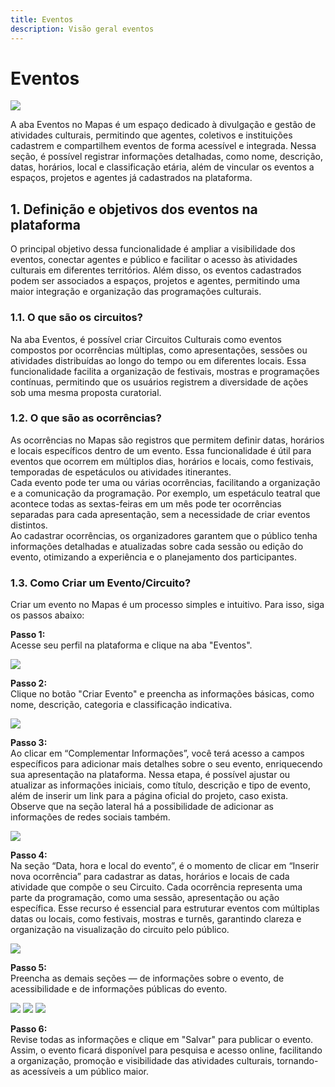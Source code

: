 ```yaml
---
title: Eventos
description: Visão geral eventos
---
```


# Eventos

![](./img/05_events/05_eventos_icon.jpg)

A aba Eventos no Mapas é um espaço dedicado à divulgação e gestão de atividades culturais, permitindo que agentes, coletivos e instituições cadastrem e compartilhem eventos de forma acessível e integrada. Nessa seção, é possível registrar informações detalhadas, como nome, descrição, datas, horários, local e classificação etária, além de vincular os eventos a espaços, projetos e agentes já cadastrados na plataforma.



## 1. Definição e objetivos dos eventos na plataforma

O principal objetivo dessa funcionalidade é ampliar a visibilidade dos eventos, conectar agentes e público e facilitar o acesso às atividades culturais em diferentes territórios. Além disso, os eventos cadastrados podem ser associados a espaços, projetos e agentes, permitindo uma maior integração e organização das programações culturais.

### 1.1. O que são os circuitos?

Na aba Eventos, é possível criar Circuitos Culturais como eventos compostos por ocorrências múltiplas, como apresentações, sessões ou atividades distribuídas ao longo do tempo ou em diferentes locais. Essa funcionalidade facilita a organização de festivais, mostras e programações contínuas, permitindo que os usuários registrem a diversidade de ações sob uma mesma proposta curatorial.

### 1.2. O que são as ocorrências?

As ocorrências no Mapas são registros que permitem definir datas, horários e locais específicos dentro de um evento. Essa funcionalidade é útil para eventos que ocorrem em múltiplos dias, horários e locais, como festivais, temporadas de espetáculos ou atividades itinerantes.  
Cada evento pode ter uma ou várias ocorrências, facilitando a organização e a comunicação da programação. Por exemplo, um espetáculo teatral que acontece todas as sextas-feiras em um mês pode ter ocorrências separadas para cada apresentação, sem a necessidade de criar eventos distintos.  
Ao cadastrar ocorrências, os organizadores garantem que o público tenha informações detalhadas e atualizadas sobre cada sessão ou edição do evento, otimizando a experiência e o planejamento dos participantes.

### 1.3. Como Criar um Evento/Circuito?

Criar um evento no Mapas é um processo simples e intuitivo. Para isso, siga os passos abaixo:

**Passo 1:**  
Acesse seu perfil na plataforma e clique na aba "Eventos".

![](./img/05_events/05_01_03_01_criar_evento.jpg)

**Passo 2:**  
Clique no botão "Criar Evento" e preencha as informações básicas, como nome, descrição, categoria e classificação indicativa.

![](./img/05_events/05_01_03_02_criar_em_rascunho.jpg)

**Passo 3:**  
Ao clicar em “Complementar Informações”, você terá acesso a campos específicos para adicionar mais detalhes sobre o seu evento, enriquecendo sua apresentação na plataforma. Nessa etapa, é possível ajustar ou atualizar as informações iniciais, como título, descrição e tipo de evento, além de inserir um link para a página oficial do projeto, caso exista. Observe que na seção lateral há a possibilidade de adicionar as informações de redes sociais também.

![](./img/05_events/05_01_03_02_completar_informacoes.jpg)

**Passo 4:**  
Na seção “Data, hora e local do evento”, é o momento de clicar em “Inserir nova ocorrência” para cadastrar as datas, horários e locais de cada atividade que compõe o seu Circuito. Cada ocorrência representa uma parte da programação, como uma sessão, apresentação ou ação específica. Esse recurso é essencial para estruturar eventos com múltiplas datas ou locais, como festivais, mostras e turnês, garantindo clareza e organização na visualização do circuito pelo público.

![](./img/05_events/05_01_03_03_informacoes.jpg)

**Passo 5:**  
Preencha as demais seções — de informações sobre o evento, de acessibilidade e de informações públicas do evento.

![](./img/05_events/05_01_03_05_sobre_o_evento.jpg)
![](./img/05_events/05_01_03_05_acessibilidade.jpg)
![](./img/05_events/05_01_03_05_informacoes_publicas.jpg)

**Passo 6:**  
Revise todas as informações e clique em "Salvar" para publicar o evento. Assim, o evento ficará disponível para pesquisa e acesso online, facilitando a organização, promoção e visibilidade das atividades culturais, tornando-as acessíveis a um público maior.
